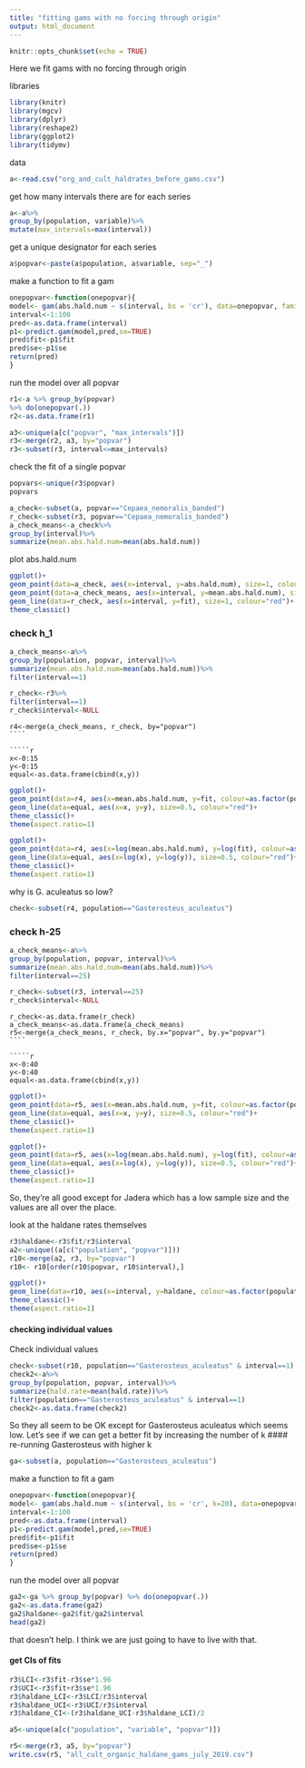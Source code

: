 ```yaml
---
title: "fitting gams with no forcing through origin"
output: html_document
---
```


```r
knitr::opts_chunk$set(echo = TRUE)
```

Here we fit gams with no forcing through origin

libraries
`````r
library(knitr)
library(mgcv)
library(dplyr)
library(reshape2)
library(ggplot2)
library(tidymv)
```````
data
``````r
a<-read.csv("org_and_cult_haldrates_before_gams.csv")
``````
get how many intervals there are for each series
``````r
a<-a%>%
group_by(population, variable)%>%
mutate(max_intervals=max(interval))
```````
get a unique designator for each series
`````r
a$popvar<-paste(a$population, a$variable, sep="_")
``````
make a function to fit a gam
``````r
onepopvar<-function(onepopvar){
model<- gam(abs.hald.num ~ s(interval, bs = 'cr'), data=onepopvar, family=gaussian)
interval<-1:100
pred<-as.data.frame(interval)
p1<-predict.gam(model,pred,se=TRUE)
pred$fit<-p1$fit
pred$se<-p1$se
return(pred)
}
```````
run the model over all popvar
``````r
r1<-a %>% group_by(popvar) 
%>% do(onepopvar(.))
r2<-as.data.frame(r1)
````````

`````r
a3<-unique(a[c("popvar", "max_intervals")])
r3<-merge(r2, a3, by="popvar")
r3<-subset(r3, interval<=max_intervals)
```````
check the fit of a single popvar
`````r
popvars<-unique(r3$popvar)
popvars
``````

`````r
a_check<-subset(a, popvar=="Cepaea_nemoralis_banded")
r_check<-subset(r3, popvar=="Cepaea_nemoralis_banded")
a_check_means<-a_check%>%
group_by(interval)%>%
summarize(mean.abs.hald.num=mean(abs.hald.num))
```````
plot abs.hald.num
`````r
ggplot()+
geom_point(data=a_check, aes(x=interval, y=abs.hald.num), size=1, colour="grey")+
geom_point(data=a_check_means, aes(x=interval, y=mean.abs.hald.num), size=1, colour="black")+
geom_line(data=r_check, aes(x=interval, y=fit), size=1, colour="red")+
theme_classic()
```````
### check h_1

``````r
a_check_means<-a%>%
group_by(population, popvar, interval)%>%
summarize(mean.abs.hald.num=mean(abs.hald.num))%>%
filter(interval==1)
`````````

``````r
r_check<-r3%>%
filter(interval==1)
r_check$interval<-NULL
````````

``````t
r4<-merge(a_check_means, r_check, by="popvar")
````

`````r
x<-0:15
y<-0:15
equal<-as.data.frame(cbind(x,y))
```````

```r
ggplot()+
geom_point(data=r4, aes(x=mean.abs.hald.num, y=fit, colour=as.factor(population)), size=1)+
geom_line(data=equal, aes(x=x, y=y), size=0.5, colour="red")+
theme_classic()+
theme(aspect.ratio=1)
```````

```r
ggplot()+
geom_point(data=r4, aes(x=log(mean.abs.hald.num), y=log(fit), colour=as.factor(population)), size=1)+
geom_line(data=equal, aes(x=log(x), y=log(y)), size=0.5, colour="red")+
theme_classic()+
theme(aspect.ratio=1)
```````
why is G. aculeatus so low? 
``````r
check<-subset(r4, population=="Gasterosteus_aculeatus")
````````
### check h-25

``````r
a_check_means<-a%>%
group_by(population, popvar, interval)%>%
summarize(mean.abs.hald.num=mean(abs.hald.num))%>%
filter(interval==25)
`````````

``````r
r_check<-subset(r3, interval==25)
r_check$interval<-NULL
````````

``````t
r_check<-as.data.frame(r_check)
a_check_means<-as.data.frame(a_check_means)
r5<-merge(a_check_means, r_check, by.x="popvar", by.y="popvar")
````

`````r
x<-0:40
y<-0:40
equal<-as.data.frame(cbind(x,y))
```````

```r
ggplot()+
geom_point(data=r5, aes(x=mean.abs.hald.num, y=fit, colour=as.factor(population)), size=1)+
geom_line(data=equal, aes(x=x, y=y), size=0.5, colour="red")+
theme_classic()+
theme(aspect.ratio=1)
```````

```r
ggplot()+
geom_point(data=r5, aes(x=log(mean.abs.hald.num), y=log(fit), colour=as.factor(population)), size=1)+
geom_line(data=equal, aes(x=log(x), y=log(y)), size=0.5, colour="red")+
theme_classic()+
theme(aspect.ratio=1)
```````
So, they're all good except for Jadera which has a low sample size and the values are all over the place.

look at the haldane rates themselves
``````r
r3$haldane<-r3$fit/r3$interval
a2<-unique((a[c("population", "popvar")]))
r10<-merge(a2, r3, by="popvar")
r10<- r10[order(r10$popvar, r10$interval),] 
```````

```r
ggplot()+
geom_line(data=r10, aes(x=interval, y=haldane, colour=as.factor(population), group=popvar), size=0.5)+
theme_classic()+
theme(aspect.ratio=1)
```````
#### checking individual values
Check individual values
``````r
check<-subset(r10, population=="Gasterosteus_aculeatus" & interval==1)
check2<-a%>% 
group_by(population, popvar, interval)%>%
summarize(hald.rate=mean(hald.rate))%>%
filter(population=="Gasterosteus_aculeatus" & interval==1)
check2<-as.data.frame(check2)
```````
So they all seem to be OK except for Gasterosteus aculeatus which seems low. 
Let's see if we can get a better fit by increasing the number of k
#### re-running Gasterosteus with higher k

````r
ga<-subset(a, population=="Gasterosteus_aculeatus")
```````
make a function to fit a gam
``````r
onepopvar<-function(onepopvar){
model<- gam(abs.hald.num ~ s(interval, bs = 'cr', k=20), data=onepopvar, family=gaussian)
interval<-1:100
pred<-as.data.frame(interval)
p1<-predict.gam(model,pred,se=TRUE)
pred$fit<-p1$fit
pred$se<-p1$se
return(pred)
}
```````
run the model over all popvar
``````r
ga2<-ga %>% group_by(popvar) %>% do(onepopvar(.))
ga2<-as.data.frame(ga2)
ga2$haldane<-ga2$fit/ga2$interval
head(ga2)
````````
that doesn't help.  I think we are just going to have to live with that. 

#### get CIs of fits

``````r
r3$LCI<-r3$fit-r3$se*1.96
r3$UCI<-r3$fit+r3$se*1.96
r3$haldane_LCI<-r3$LCI/r3$interval
r3$haldane_UCI<-r3$UCI/r3$interval
r3$haldane_CI<-(r3$haldane_UCI-r3$haldane_LCI)/2
````````

``````r
a5<-unique(a[c("population", "variable", "popvar")])
`````````

``````r
r5<-merge(r3, a5, by="popvar")
write.csv(r5, "all_cult_organic_haldane_gams_july_2019.csv")
``````


